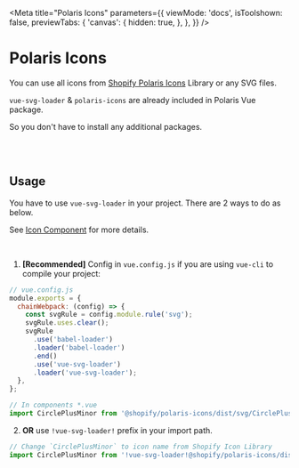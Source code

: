 
<Meta
  title="Polaris Icons"
  parameters={{
    viewMode: 'docs',
    isToolshown: false,
    previewTabs: {
      'canvas': {
        hidden: true,
      },
    },
  }}
/>

# Polaris Icons

You can use all icons from [Shopify Polaris Icons](https://polaris-icons.shopify.com/) Library or any SVG files.

`vue-svg-loader` & `polaris-icons` are already included in Polaris Vue package.

So you don't have to install any additional packages.

<br/>
<br/>

## Usage

You have to use `vue-svg-loader` in your project. There are 2 ways to do as below.

See [Icon Component](#icon-component) for more details.

<br/>

1. **[Recommended]** Config in `vue.config.js` if you are using `vue-cli` to compile your project:

```javascript
// vue.config.js
module.exports = {
  chainWebpack: (config) => {
    const svgRule = config.module.rule('svg');
    svgRule.uses.clear();
    svgRule
      .use('babel-loader')
      .loader('babel-loader')
      .end()
      .use('vue-svg-loader')
      .loader('vue-svg-loader');
  },
};

// In components *.vue
import CirclePlusMinor from '@shopify/polaris-icons/dist/svg/CirclePlusMinor.svg';
```

2. **OR** use `!vue-svg-loader!` prefix in your import path.

```javascript
// Change `CirclePlusMinor` to icon name from Shopify Icon Library
import CirclePlusMinor from '!vue-svg-loader!@shopify/polaris-icons/dist/svg/CirclePlusMinor.svg';
```


